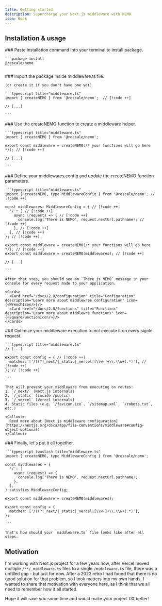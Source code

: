 ```yaml
---
title: Getting started
description: Supercharge your Next.js middleware with NEMO
icon: Book
---
```



## Installation & usage

<Steps>
  <Step>
    ### Paste installation command into your terminal to install package.

    ```package-install
    @rescale/nemo
    ```

  </Step>
  <Step>
    ### Import the package inside middleware.ts file.

    (or create it if you don't have one yet)

    ```typescript title="middleware.ts"
    import { createNEMO } from '@rescale/nemo';  // [!code ++]

    // [...]
    
    ```

  </Step>
  <Step>
    ### Use the createNEMO function to create a middleware helper.

    ```typescript title="middleware.ts"
    import { createNEMO } from '@rescale/nemo';

    export const middleware = createNEMO(/* your functions will go here */); // [!code ++]

    // [...]

    ```

  </Step>
  <Step>
    ### Define your middlewares config and update the createNEMO function parameters.

    ```typescript title="middleware.ts"
    import { createNEMO, type MiddlewareConfig } from '@rescale/nemo'; // [!code ++]

    const middlewares: MiddlewareConfig = { // [!code ++]
      '/': [ // [!code ++]
        async (request) => { // [!code ++]
          console.log('There is NEMO', request.nextUrl.pathname); // [!code ++]
        }, // [!code ++]
      ], // [!code ++]
    }; // [!code ++]

    export const middleware = createNEMO(/* your functions will go here */); // [!code --]
    export const middleware = createNEMO(middlewares); // [!code ++]

    // [...]

    ```

    After that step, you should see an `There is NEMO` message in your console for every request made to your application.

    <Cards>
      <Card href="/docs/2.0/configuration" title="Configuration" description="Learn more about middlewres configuration" icon={<WrenchIcon/>}/>
      <Card href="/docs/2.0/functions" title="Functions" description="Learn more about middlewre functions" icon={<SquareFunctionIcon/>}/>
    </Cards>

  </Step>
  <Step>
    ### Optimize your middleware execution to not execute it on every signle request.

    ```typescript title="middleware.ts"
    // [...]

    export const config = { // [!code ++]
      matcher: ['/((?!_next/|_static|_vercel|[\\w-]+\\.\\w+).*)'], // [!code ++]
    }; // [!code ++]

    ```

    That will prevent your middleware from executing on routes:
    1. `/_next/` (Next.js internals)
    2. `/_static` (inside /public)
    3. `/_vercel` (Vercel internals)
    4. Static files (e.g. `/favicon.ico`, `/sitemap.xml`, `/robots.txt`, etc.)

    <Callout>
      Reed more about [Next.js middleware configuration](https://nextjs.org/docs/app/file-conventions/middleware#config-object-optional)
    </Callout>

  </Step>
  <Step>
    ### Finally, let's put it all together.

    ```typescript twoslash title="middleware.ts"
    import { createNEMO, type MiddlewareConfig } from '@rescale/nemo';

    const middlewares = {
      '/': [
        async (request) => {
          console.log('There is NEMO', request.nextUrl.pathname);
        },
      ],
    } satisfies MiddlewareConfig;

    export const middleware = createNEMO(middlewares);

    export const config = {
      matcher: ['/((?!_next/|_static|_vercel|[\\w-]+\\.\\w+).*)'],
    };

    ```

    That's how should your `middleware.ts` file looks like after all steps.

  </Step>
</Steps>

## Motivation

I'm working with Next.js project for a few years now, after Vercel moved multiple `/**/_middleware.ts` files to a single `/middleware.ts` file, there was a unfilled gap - but just for now. After a 2023 retro I had found that there is no good solution for that problem, so I took matters into my own hands. I wanted to share that motivation with everyone here, as I think that we all need to remember how it all started.

Hope it will save you some time and would make your project DX better!

